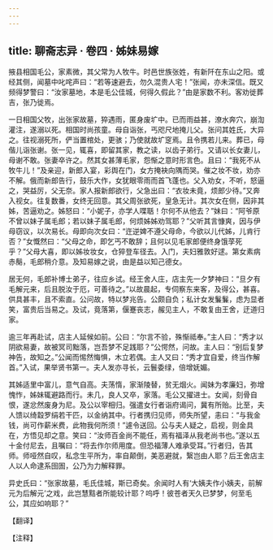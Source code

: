 ```yaml
---
---
---
```

title: 聊斋志异 · 卷四 · 姊妹易嫁
---

掖县相国毛公，家素微，其父常为人牧牛。时邑世族张姓，有新阡在东山之阳。或经其侧，闻墓中叱咤声曰：“若等速避去，勿久混贵人宅！”张闻，亦未深信。既又频得梦警曰：“汝家墓地，本是毛公佳城，何得久假此？”由是家数不利。客劝徙葬吉，张乃徙焉。

一日相国父牧，出张家故墓，猝遇雨，匿身废圹中。已而雨益甚，潦水奔穴，崩渹灌注，遂溺以死。相国时尚孩童。母自诣张，丐咫尺地掩儿父。张问其姓氏，大异之。往视溺死所，俨当置棺处，更骇；乃使就故圹窆焉。且令携若儿来。葬已，母偕儿诣张谢。张一见，辄喜，即留其家，教之读，以齿子弟行。又请以长女妻儿，母谢不敢。张妻卒许之。然其女甚薄毛家，怨惭之意时形言色。且曰：“我死不从牧牛儿！”及亲迎，新郎入宴，彩舆在门，女方掩袂向隅而哭。催之妆不妆，劝亦不解。俄而新郎告行，鼓乐大作，女犹眼零雨而首飞蓬也。父入劝女，不听，怒逼之，哭益厉，父无奈。家人报新郎欲行，父急出曰：“衣妆未竟，烦郎少待。”又奔入视女。往复数番，女终无回意。其父周张欲死，皇急无计。其次女在侧，因非其姊，苦逼劝之。姊怒曰：“小妮子，亦学人喋聒！尔何不从他去？”妹曰：“阿爷原不曾以妹子属毛郎；若以妹子属毛郎，何烦姊姊劝驾耶？”父听其言慷爽，因与伊母窃议，以次易长。母即向次女曰：“迕逆婢不遵父母命，今欲以儿代姊，儿肯行否？”女慨然曰：“父母之命，即乞丐不敢辞；且何以见毛家郎便终身饿莩死乎？”父母大喜，即以姊妆妆女，仓猝登车径去。入门，夫妇雅敦好逑。第女素病赤鬜，毛郎稍介意。及知易嫁之说，由是益以知己德女。

居无何，毛郎补博士弟子，往应乡试。经王舍人庄，店主先一夕梦神曰：“旦夕有毛解元来，后且脱汝于厄，可善待之。”以故晨起，专伺察东来客，及得公，甚喜。供具甚丰，且不索直。公问故，特以梦兆告。公颇自负；私计女发鬑鬑，虑为显者笑，富贵后当易之。及试，竟落第，偃蹇丧志，赧见主人，不敢复由王舍，迂道归家。

逾三年再赴试，店主人延候如前。公曰：“尔言不验，殊惭祗奉。”主人曰：“秀才以阴欲易妻，故被冥司黜落，岂吾梦不足践耶？”公愕然，问故。主人曰：“别后复梦神告，故知之。”公闻而惕然悔惧，木立若偶。主人又曰：“秀才宜自爱，终当作解首。”入试，果举贤书第一。夫人发亦寻长，云鬟委绿，倍增妩媚。

其姊适里中富儿，意气自高。夫荡惰，家渐陵替，贫无烟火。闻妹为孝廉妇，弥增愧怍，姊妹辄避路而行。未几，良人又卒，家落。毛公又擢进士。女闻，刻骨自恨，遂忿然废身为尼。及公以宰相归。强遣女行者诣府谒问，冀有所贻。比至，夫人馈以绮縠罗绢若干匹，以金纳其中。行者携归见师，师失所望，恚曰：“与我金钱，尚可作薪米费，此物我何所须！”遽令送回。公与夫人疑之，启视，则金具在，方悟见却之意。笑曰：“汝师百金尚不能任，焉有福泽从我老尚书也。”遂以五十金付尼去，且嘱曰：“将去作尔师用度。但恐福薄人难承受耳。”行者归，告其师。师哑然自叹，私念生平所为，率自颠倒，美恶避就，繄岂由人耶？后王舍店主人以人命逮系囹圄，公乃为力解释罪。

异史氏曰：“张家故墓，毛氏佳城，斯已奇矣。余闻时人有‘大姨夫作小姨夫，前解元为后解元’之戏，此岂慧黠者所能较计耶？呜呼！彼苍者天久已梦梦，何至毛公，其应如响耶？”

【翻译】

【注释】


